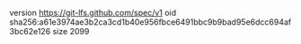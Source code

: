 version https://git-lfs.github.com/spec/v1
oid sha256:a61e3974ae3b2ca3cd1b40e956fbce6491bbc9b9bad95e6dcc694af3bc62e126
size 2099
